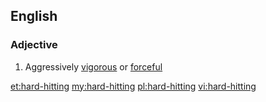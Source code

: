 ==English==

===Adjective===
{{en-adj|head=[[hard]]-[[hitting]]}}

# Aggressively [[vigorous]] or [[forceful]]

[[et:hard-hitting]]
[[my:hard-hitting]]
[[pl:hard-hitting]]
[[vi:hard-hitting]]